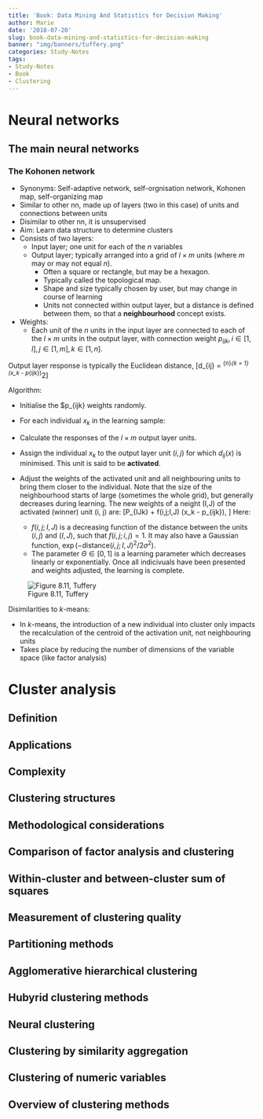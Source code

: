 ```yaml
---
title: 'Book: Data Mining And Statistics for Decision Making'
author: Marie
date: '2018-07-20'
slug: book-data-mining-and-statistics-for-decision-making
banner: "img/banners/tuffery.png"
categories: Study-Notes
tags:
- Study-Notes
- Book
- Clustering
---
```


# Neural networks
## The main neural networks
### The Kohonen network

  * Synonyms: Self-adaptive network, self-orgnisation network, Kohonen map, self-organizing map
  * Similar to other nn, made up of layers (two in this case) of units and connections between units
  * Disimilar to other nn, it is unsupervised
  * Aim: Learn data structure to determine clusters
  * Consists of two layers:
    * Input layer; one unit for each of the $n$ variables
    * Output layer; typically arranged into a grid of $l \times m$ units (where $m$ may or may not equal $n$).  
        * Often a square or rectangle, but may be a hexagon.
        * Typically called the topological map.  
        * Shape and size typically chosen by user, but may change in course of learning
        * Units not connected within output layer, but a distance is defined between them, so that a **neighbourhood** concept exists.
      
      
* Weights:
    * Each unit of the $n$ units in the input layer are connected to each of the $l \times m$ units in the output layer, with connection weight $p_{ijk}, i\in[1,l], j\in[1,m], k\in[1,n]$.
  
Output layer response is typically the Euclidean distance, \[d_{ij} = \sum^{n}_{k = 1}(x_k - p_{ijk})^2\]

Algorithm:

  * Initialise the $p_{ijk} weights randomly.
  * For each individual $x_k$ in the learning sample:
  * Calculate the responses of the $l \times m$ output layer units.
  * Assign the individual $x_k$ to the output layer unit $(i, j)$ for which $d_{ij}(x)$ is minimised.  This unit is said to be **activated**.
  * Adjust the weights of the activated unit and all neighbouring units to bring them closer to the individual.  Note that the size of the neighbourhood starts of large (sometimes the whole grid), but generally decreases during learning.  The new weights of a neight (I,J) of the activated (winner) unit (i, j) are:
  \[P_{IJk} + \Theta \cdot f(i,j;I,J) \cdot (x_k - p_{ijk}), \text{ for every $k \in [1,n]$}\]
  Here:

    * $f(i,j;I,J)$ is a decreasing function of the distance between the units $(i,j)$ and $(I,J)$, such that $f(i,j;i,j) = 1$.  It may also have a Gaussian function, $\exp(-\text{distance}(i,j;I,J)^2/2\sigma^2)$.
    * The parameter $\Theta \in [0,1]$ is a learning parameter which decreases linearly or exponentially.
Once all indicivuals have been presented and weights adjusted, the learning is complete.

![Figure 8.11, Tuffery](/img/tuffery_som.png)

Disimilarities to $k$-means:

  * In $k$-means, the introduction of a new individual into cluster only impacts the recalculation of the centroid of the activation unit, not neighbouring units
  * Takes place by reducing the number of dimensions of the variable space (like factor analysis)
 
 
# Cluster analysis
## Definition
## Applications
## Complexity
## Clustering structures
## Methodological considerations
## Comparison of factor analysis and clustering
## Within-cluster and between-cluster sum of squares
## Measurement of clustering quality
## Partitioning methods
## Agglomerative hierarchical clustering
## Hubyrid clustering methods
## Neural clustering
## Clustering by similarity aggregation
## Clustering of numeric variables
## Overview of clustering methods
